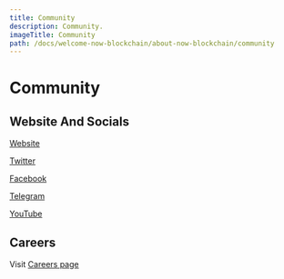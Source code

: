 ```yaml
---
title: Community
description: Community.
imageTitle: Community
path: /docs/welcome-now-blockchain/about-now-blockchain/community
---
```


# Community

## Website And Socials

[Website](https://nowblockchain.io)

[Twitter](https://twitter.com/nowblockchainx?s=21&t=_sFF4qF8bFhkNCmSKnt2Kg)

[Facebook](https://www.facebook.com/NOWblockchain?mibextid=LQQJ4d)

[Telegram](https://t.me/nowblockchain)

[YouTube](https://www.youtube.com/@NOWBlockchain)

## Careers

Visit [Careers page](https://nowblockchain.io/career)